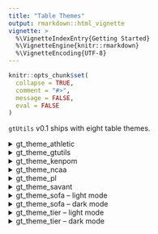 ```yaml
---
title: "Table Themes"
output: rmarkdown::html_vignette
vignette: >
  %\VignetteIndexEntry{Getting Started}
  %\VignetteEngine{knitr::rmarkdown}
  %\VignetteEncoding{UTF-8}
---
```


```r
knitr::opts_chunk$set(
  collapse = TRUE,
  comment = "#>",
  message = FALSE,
  eval = FALSE
)
```

`gtUtils` v0.1 ships with eight table themes.

<details>
<summary>gt_theme_athletic</summary>
```r
knitr::include_graphics("images/gt_theme_athletic.png")
```
</details>

<details>
<summary>gt_theme_gtutils</summary>
```r
knitr::include_graphics("images/gt_theme_gtutils.png")
```
</details>

<details>
<summary>gt_theme_kenpom</summary>
```r
knitr::include_graphics("images/gt_theme_kenpom.png")
```
</details>

<details>
<summary>gt_theme_ncaa</summary>
```r
knitr::include_graphics("images/gt_theme_ncaa.png")
```
</details>

<details>
<summary>gt_theme_pl</summary>
```r
knitr::include_graphics("images/gt_theme_pl.png")
```
</details>

<details>
<summary>gt_theme_savant</summary>
```r
knitr::include_graphics("images/gt_theme_savant.png")
```
</details>

<details>
<summary>gt_theme_sofa -- light mode</summary>
```r
knitr::include_graphics("images/gt_theme_sofa_light.png")
```
</details>

<details>
<summary>gt_theme_sofa -- dark mode</summary>
```r
knitr::include_graphics("images/gt_theme_sofa_dark.png")
```
</details>

<details>
<summary>gt_theme_tier -- light mode</summary>
```r
knitr::include_graphics("images/gt_theme_tier_light.png")
```
</details>

<details>
<summary>gt_theme_tier -- dark mode</summary>
```r
knitr::include_graphics("images/gt_theme_tier_dark.png")
```
</details>
